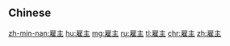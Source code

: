 {{also|僱主}}
==Chinese==
{{zh-see|僱主}}

[[zh-min-nan:雇主]]
[[hu:雇主]]
[[mg:雇主]]
[[ru:雇主]]
[[tl:雇主]]
[[chr:雇主]]
[[zh:雇主]]